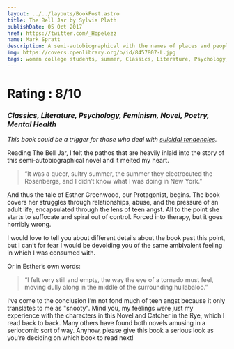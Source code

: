 ```yaml
---
layout: ../../layouts/BookPost.astro
title: The Bell Jar by Sylvia Plath
publishDate: 05 Oct 2017
href: https://twitter.com/_Hopelezz
name: Mark Spratt
description: A semi-autobiographical with the names of places and people changed. The book is 
img: https://covers.openlibrary.org/b/id/8457807-L.jpg
tags: women college students, summer, Classics, Literature, Psychology, Feminism, Novel, Poetry, Mental Health, American, Adult, Fiction, Mental Depression, Suicidal behavior, Mentally ill, Psychiatric hospital patients, Mental illness, Women authors, Treatment, Women periodical editors, College students, Suicide, Psychological fiction, Autobiographical fiction, Roman à clef, open_syllabus_project, Women psychotherapy patients, Fiction, psychological, American fiction (fictional works by one author), Young women, fiction, Students, fiction, Children's fiction, Depression, mental, fiction, Fiction, biographical, Fiction, general, New york (n.y.), fiction, Large type books, American literature
---
```


# Rating : 8/10
### _Classics, Literature, Psychology, Feminism, Novel, Poetry, Mental Health_

_This book could be a trigger for those who deal with <u>suicidal tendencies</u>._

Reading The Bell Jar, I felt the pathos that are heavily inlaid into the story of this semi-autobiographical novel and it melted my heart.

>“It was a queer, sultry summer, the summer they electrocuted the Rosenbergs, and I didn’t know what I was doing in New York.”

And thus the tale of Esther Greenwood, our Protagonist, begins. The book covers her struggles through relationships, abuse, and the pressure of an adult life, encapsulated through the lens of teen angst. All to the point she starts to suffocate and spiral out of control. Forced into therapy, but it goes horribly wrong. 

I would love to tell you about different details about the book past this point, but I can’t for fear I would be devoiding you of the same ambivalent feeling in which I was consumed with.

Or in Esther’s own words:
>“I felt very still and empty, the way the eye of a tornado must feel, moving dully along in the middle of the surrounding hullabaloo.”

I’ve come to the conclusion I’m not fond much of teen angst because it only translates to me as "snooty". Mind you, my feelings were just my experience with the characters in this Novel and Catcher in the Rye, which I read back to back. Many others have found both novels amusing in a seriocomic sort of way. Anyhow, please give this book a serious look as you’re deciding on which book to read next!